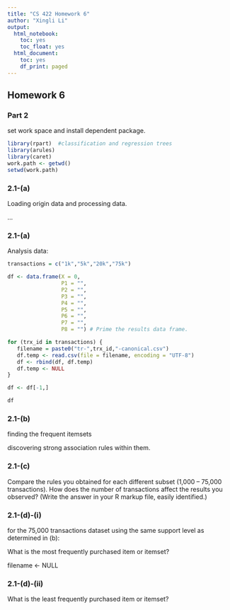 ```yaml
---
title: "CS 422 Homework 6"
author: "Xingli Li"
output:
  html_notebook:
    toc: yes
    toc_float: yes
  html_document:
    toc: yes
    df_print: paged
---
```


## Homework 6

### Part 2

set work space and install dependent package.

```r

library(rpart)  #classification and regression trees
library(arules)
library(caret)
work.path <- getwd()
setwd(work.path)
```

### 2.1-(a)

Loading origin data and processing data.

...

### 2.1-(a)

Analysis data:

```r

transactions = c("1k","5k","20k","75k")

df <- data.frame(X = 0,
                 P1 = "",
                 P2 = "",
                 P3 = "",
                 P4 = "",
                 P5 = "",
                 P6 = "",
                 P7 = "",
                 P8 = "") # Prime the results data frame.

for (trx_id in transactions) {
   filename = paste0("tr-",trx_id,"-canonical.csv")
   df.temp <- read.csv(file = filename, encoding = "UTF-8")
   df <- rbind(df, df.temp)
   df.temp <- NULL
}

df <- df[-1,]

df
```

### 2.1-(b)

finding the frequent itemsets

discovering strong association rules within them.

### 2.1-(c)

Compare the rules you obtained for each different subset (1,000 -- 75,000 transactions). How does the number of transactions affect the results you observed? (Write the answer in your R markup file, easily identified.)

### 2.1-(d)-(i)

for the 75,000 transactions dataset using the same support level as determined in (b):

What is the most frequently purchased item or itemset?

filename \<- NULL

### 2.1-(d)-(ii)

What is the least frequently purchased item or itemset?
